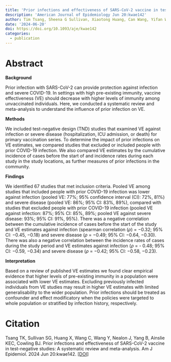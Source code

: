 ```yaml
---
title: 'Prior infections and effectiveness of SARS-CoV-2 vaccine in test-negative study: A systematic review and meta-analysis'
description: 'American Journal of Epidemiology Jun 20:kwae142'
author: Tim Tsang, Sheena G Sullivan, Xiaotong Huang, Can Wang, Yifan Wang,  Joshua Nealon, Binjy Yang, Kylie E C Ainslie, Benjamin J Cowling
date: '2024-06-20'
doi: https://doi.org/10.1093/aje/kwae142
categories: 
  - publication
---
```


# Abstract

**Background**

Prior infection with SARS-CoV-2 can provide protection against infection and severe COVID-19. In settings with high pre-existing immunity, vaccine effectiveness (VE) should decrease with higher levels of immunity among unvaccinated individuals. Here, we conducted a systematic review and meta-analysis to understand the influence of prior infection on VE.

**Methods**

We included test-negative design (TND) studies that examined VE against infection or severe disease (hospitalization, ICU admission, or death) for primary vaccination series. To determine the impact of prior infections on VE estimates, we compared studies that excluded or included people with prior COVID-19 infection. We also compared VE estimates by the cumulative incidence of cases before the start of and incidence rates during each study in the study locations, as further measures of prior infections in the community.

**Findings**

We identified 67 studies that met inclusion criteria. Pooled VE among studies that included people with prior COVID-19 infection was lower against infection (pooled VE: 77%; 95% confidence interval (CI): 72%, 81%) and severe disease (pooled VE: 86%; 95% CI: 83%, 89%), compared with studies that excluded people with prior COVID-19 infection (pooled VE against infection: 87%; 95% CI: 85%, 89%; pooled VE against severe disease: 93%; 95% CI: 91%, 95%). There was a negative correlation between the cumulative incidence of cases before the start of the study and VE estimates against infection (spearman correlation (*ρ*) = −0.32; 95% CI: −0.45, −0.18) and severe disease (*ρ* = −0.49; 95% CI: −0.64, −0.30). There was also a negative correlation between the incidence rates of cases during the study period and VE estimates against infection (*ρ* = - 0.48; 95% CI: −0.59, −0.34) and severe disease (*ρ* = −0.42; 95% CI: −0.58, −0.23).

**Interpretation**

Based on a review of published VE estimates we found clear empirical evidence that higher levels of pre-existing immunity in a population were associated with lower VE estimates. Excluding previously infected individuals from VE studies may result in higher VE estimates with limited generalisability to the wider population. Prior infections should be treated as confounder and effect modificatory when the policies were targeted to whole population or stratified by infection history, respectively.

# Citation

Tsang TK, Sullivan SG, Huang X, Wang C, Wang Y, Nealon J, Yang B, Ainslie KEC, Cowling BJ. Prior infections and effectiveness of SARS-CoV-2 vaccine in test-negative studies: A systematic review and meta-analysis. Am J Epidemiol. 2024 Jun 20:kwae142. [\[DOI\]](https://doi.org/10.1093/aje/kwae142)
